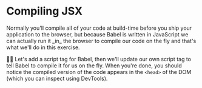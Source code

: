 # Compiling JSX

<EpicVideo url="https://www.epicreact.dev/workshops/react-fundamentals/compiling-jsx" />

<callout-warning>
	Normally you'll compile all of your code at build-time before you ship your
	application to the browser, but because Babel is written in JavaScript we can
	actually run it _in_ the browser to compile our code on the fly and that's
	what we'll do in this exercise.
</callout-warning>

👨‍💼 Let's add a script tag for Babel, then we'll update our own script tag to
tell Babel to compile it for us on the fly. When you're done, you should notice
the compiled version of the code appears in the `<head>` of the DOM (which you
can inspect using DevTools).
